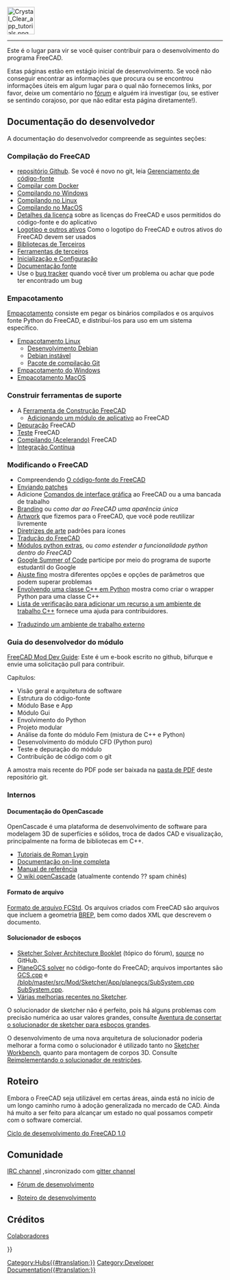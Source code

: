 <languages/>
{{TOCright}}
[[Image:Crystal_Clear_app_tutorials.png|64px]]
----

<div class="mw-translate-fuzzy">
Este é o lugar para vir se você quiser contribuir para o desenvolvimento do programa FreeCAD.
</div>

<div class="mw-translate-fuzzy">
Estas páginas estão em estágio inicial de desenvolvimento. Se você não conseguir encontrar as informações que procura ou se encontrou informações úteis em algum lugar para o qual não fornecemos links, por favor, deixe um comentário no [http://forum.freecadweb.org/index.php?sid=5f84150e79db8842e277b042077097ff fórum] e alguém irá investigar (ou, se estiver se sentindo corajoso, por que não editar esta página diretamente!).
</div>

<span id="Developer_Documentation"></span>
== Documentação do desenvolvedor ==

A documentação do desenvolvedor compreende as seguintes seções:

<span id="Compiling_FreeCAD"></span>
=== Compilação do FreeCAD ===

* [https://github.com/FreeCAD/FreeCAD repositório Github]. Se você é novo no git, leia [[Source code management/pt-br|Gerenciamento de código-fonte]]
* [[Compile_on_Docker/pt-br|Compilar com Docker]]
* [[Compile_on_Windows/pt-br|Compilando no Windows]]
* [[Compile_on_Linux/pt-br|Compilando no Linux]]
* [[Compile_on_MacOS/pt-br|Compilando no MacOS]]
* [[License/pt-br|Detalhes da licença]] sobre as licenças do FreeCAD e usos permitidos do código-fonte e do aplicativo
* [[Logo/pt-br|Logotipo e outros ativos]] Como o logotipo do FreeCAD e outros ativos do FreeCAD devem ser usados
* [[Third Party Libraries/pt-br|Bibliotecas de Terceiros]]
* [[Third Party Tools/pt-br|Ferramentas de terceiros]]
* [[Start up and Configuration/pt-br|Inicialização e Configuração]]
* [[Source documentation/pt-br|Documentação fonte]]
* Use o [[Tracker/pt-br|bug tracker]] quando você tiver um problema ou achar que pode ter encontrado um bug

<span id="Packaging"></span>
=== Empacotamento ===

[[Packaging/pt-br|Empacotamento]] consiste em pegar os binários compilados e os arquivos fonte Python do FreeCAD, e distribuí-los para uso em um sistema específico.

* [[Linux_packaging/pt-br|Empacotamento Linux]]
** [[Debian_development/pt-br|Desenvolvimento Debian]]
** [[Debian_Unstable/pt-br|Debian instável]]
** [[Git_buildpackage/pt-br|Pacote de compilação Git]]
* [[Windows_packaging/pt-br|Empacotamento do Windows]]
* [[MacOS_packaging|Empacotamento MacOS]]

<span id="Build_Support_Tools"></span>
=== Construir ferramentas de suporte ===

* A [[FreeCAD Build Tool/pt-br|Ferramenta de Construção FreeCAD]]
** [[Workbench_creation/pt-br|Adicionando um módulo de aplicativo]] ao FreeCAD
* [[Debugging/pt-br|Depuração]] FreeCAD
* [[Testing/pt-br|Teste]] FreeCAD
* [[Compiling (Speeding up)/pt-br|Compilando (Acelerando)]] FreeCAD
* [[Continuous Integration/pt-br|Integração Contínua]]

<span id="Modifying_FreeCAD"></span>
=== Modificando o FreeCAD ===

* Compreendendo [[The FreeCAD source code/pt-br|O código-fonte do FreeCAD]]
* [[Tracker/pt-br#Submitting_patches|Enviando patches]]
* Adicione [[Gui Command/pt-br|Comandos de interface gráfica]] ao FreeCAD ou a uma bancada de trabalho
* [[Branding/pt-br|Branding]] ou ''como dar ao FreeCAD uma aparência única''
* [[Artwork/pt-br|Artwork]] que fizemos para o FreeCAD, que você pode reutilizar livremente
* [[Artwork_Guidelines/pt-br|Diretrizes de arte]] padrões para ícones
* [[Localisation/pt-br|Tradução do FreeCAD]]
* [[Extra python modules/pt-br|Módulos python extras]], ou ''como estender a funcionalidade python dentro do FreeCAD''
* [[Google_Summer_of_Code_2024|Google Summer of Code]] participe por meio do programa de suporte estudantil do Google
* [[Fine-tuning/pt-br|Ajuste fino]] mostra diferentes opções e opções de parâmetros que podem superar problemas
* [[Wrapping_a_Cplusplus_class_in_Python/pt-br|Envolvendo uma classe C++ em Python]] mostra como criar o wrapper Python para uma classe C++
* [[NewFeatureCheckList_C++|Lista de verificação para adicionar um recurso a um ambiente de trabalho C++]] fornece uma ajuda para contribuidores.

* [[Translating an external workbench/pt-br|Traduzindo um ambiente de trabalho externo]]

<span id="Module_developer&#039;s_guide"></span>
=== Guia do desenvolvedor do módulo ===

[https://github.com/qingfengxia/FreeCAD_Mod_Dev_Guide FreeCAD Mod Dev Guide]: Este é um e-book escrito no github, bifurque e envie uma solicitação pull para contribuir.

Capítulos:
* Visão geral e arquitetura de software
* Estrutura do código-fonte
* Módulo Base e App
* Módulo Gui
* Envolvimento do Python
* Projeto modular
* Análise da fonte do módulo Fem (mistura de C++ e Python)
* Desenvolvimento do módulo CFD (Python puro)
* Teste e depuração do módulo
* Contribuição de código com o git

A amostra mais recente do PDF pode ser baixada na [https://github.com/qingfengxia/FreeCAD_Mod_Dev_Guide/tree/master/pdf pasta de PDF] deste repositório git.

<span id="Internals"></span>
=== Internos ===

<span id="OpenCascade_Documentation"></span>
==== Documentação do OpenCascade ====

OpenCascade é uma plataforma de desenvolvimento de software para modelagem 3D de superfícies e sólidos, troca de dados CAD e visualização, principalmente na forma de bibliotecas em C++.

* [http://opencascade.wikidot.com/romansarticles Tutoriais de Roman Lygin]
* [https://dev.opencascade.org/cdoc/overview/html/index.html Documentação on-line completa]
* [https://dev.opencascade.org/doc/refman/html/index.html Manual de referência]
* [http://opencascade.wikidot.com O wiki openCascade] (atualmente contendo ?? spam chinês)

<span id="File_format"></span>
==== Formato de arquivo ====

[[File_Format_FCStd/pt-br|Formato de arquivo FCStd]]. Os arquivos criados com FreeCAD são arquivos {{incode|.zip}} que incluem a geometria [https://en.wikipedia.org/wiki/Boundary_representation BREP], bem como dados XML que descrevem o documento.

<span id="Sketcher_solver"></span>
==== Solucionador de esboços ====

<div class="mw-translate-fuzzy">
* [https://forum.freecadweb.org/viewtopic.php?f=10&t=36355 Sketcher Solver Architecture Booklet] (tópico do fórum), [https://github.com/abdullahtahiriyo/FreeCADBooks/tree/master/FreeCAD_Solver_Architecture source ] no GitHub.
* [https://github.com/FreeCAD/FreeCAD/blob/master/src/Mod/Sketcher/App/planegcs/ PlaneGCS solver] no código-fonte do FreeCAD; arquivos importantes são [https://github.com/FreeCAD/FreeCAD/blob/master/src/Mod/Sketcher/App/planegcs/GCS.cpp GCS.cpp] e [https://github.com/FreeCAD/FreeCAD /blob/master/src/Mod/Sketcher/App/planegcs/SubSystem.cpp SubSystem.cpp].
* [https://forum.freecadweb.org/viewtopic.php?f=9&t=29192 Várias melhorias recentes no Sketcher].
</div>

<div class="mw-translate-fuzzy">
O solucionador de sketcher não é perfeito, pois há alguns problemas com precisão numérica ao usar valores grandes, consulte [https://forum.freecadweb.org/viewtopic.php?f=10&t=40502 Aventura de consertar o solucionador de sketcher para esboços grandes ].
</div>

<div class="mw-translate-fuzzy">
O desenvolvimento de uma nova arquitetura de solucionador poderia melhorar a forma como o solucionador é utilizado tanto no [[Sketcher Workbench|Sketcher Workbench]], quanto para montagem de corpos 3D. Consulte [https://forum.freecadweb.org/viewtopic.php?f=20&t=40525 Reimplementando o solucionador de restrições].
</div>

<span id="Roadmap"></span>
== Roteiro ==

Embora o FreeCAD seja utilizável em certas áreas, ainda está no início de um longo caminho rumo à adoção generalizada no mercado de CAD. Ainda há muito a ser feito para alcançar um estado no qual possamos competir com o software comercial.

[[FreeCAD_1.0_Development_Cycle|Ciclo de desenvolvimento do FreeCAD 1.0]]

<span id="Community"></span>
== Comunidade ==

[ircs://irc.libera.chat:6697/freecad IRC channel] ,sincronizado com [https://gitter.im/FreeCAD/FreeCAD gitter channel]
* [https://forum.freecad.org/viewforum.php?f=6 Fórum de desenvolvimento]

* [[Development roadmap/pt-br|Roteiro de desenvolvimento]]

== Créditos ==
[[Contributors|Colaboradores]]

{{Userdocnavi{{#translation:}}}}
[[Category:Hubs{{#translation:}}]]
[[Category:Developer Documentation{{#translation:}}]]